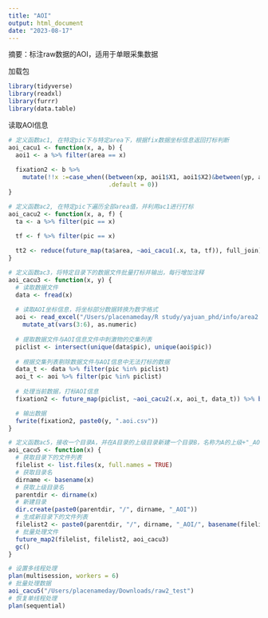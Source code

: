 ```yaml
---
title: "AOI"
output: html_document
date: "2023-08-17"
---
```

摘要：标注raw数据的AOI，适用于单眼采集数据

加载包
```r
library(tidyverse)
library(readxl)
library(furrr)
library(data.table)
```

读取AOI信息
```r
# 定义函数ac1, 在特定pic下与特定area下，根据fix数据坐标信息返回打标判断
aoi_cacu1 <- function(x, a, b) {
  aoi1 <- a %>% filter(area == x)
  
  fixation2 <- b %>%
    mutate(!!x :=case_when((between(xp, aoi1$X1, aoi1$X2)&between(yp, aoi1$Y1, aoi1$Y3))~1,
                            .default = 0))
}

# 定义函数ac2, 在特定pic下遍历全部area值，并利用ac1进行打标
aoi_cacu2 <- function(x, a, f) {
  ta <- a %>% filter(pic == x)

  tf <- f %>% filter(pic == x)
  
  tt2 <- reduce(future_map(ta$area, ~aoi_cacu1(.x, ta, tf)), full_join)
}

# 定义函数ac3，将特定目录下的数据文件批量打标并输出，每行增加注释
aoi_cacu3 <- function(x, y) {
  # 读取数据文件
  data <- fread(x)
  
  # 读取AOI坐标信息，将坐标部分数据转换为数字格式
  aoi <- read_excel("/Users/placenameday/R study/yajuan_phd/info/area2.xlsx") %>%
    mutate_at(vars(3:6), as.numeric)
  
  # 提取数据文件与AOI信息文件中刺激物的交集列表
  piclist <- intersect(unique(data$pic), unique(aoi$pic))
  
  # 根据交集列表剔除数据文件与AOI信息中无法打标的数据
  data_t <- data %>% filter(pic %in% piclist)
  aoi_t <- aoi %>% filter(pic %in% piclist)
  
  # 处理当前数据，打标AOI信息
  fixation2 <- future_map(piclist, ~aoi_cacu2(.x, aoi_t, data_t)) %>% bind_rows()

  # 输出数据
  fwrite(fixation2, paste0(y, ".aoi.csv"))
}

# 定义函数ac5，接收一个目录A，并在A目录的上级目录新建一个目录B，名称为A的上级+"_AOI"。生成A目录下的文建列表，同时结合A的文件名与B目录，生成B目录下的文件列表。批量处理A目录下的文件，将处理结果输出到B目录下的文件列表。
aoi_cacu5 <- function(x) {
  # 获取目录下的文件列表
  filelist <- list.files(x, full.names = TRUE)
  # 获取目录名
  dirname <- basename(x)
  # 获取上级目录名
  parentdir <- dirname(x)
  # 新建目录
  dir.create(paste0(parentdir, "/", dirname, "_AOI"))
  # 生成新目录下的文件列表
  filelist2 <- paste0(parentdir, "/", dirname, "_AOI/", basename(filelist))
  # 批量处理文件
  future_map2(filelist, filelist2, aoi_cacu3)
  gc()
}

# 设置多线程处理
plan(multisession, workers = 6)
# 批量处理数据
aoi_cacu5("/Users/placenameday/Downloads/raw2_test")
# 恢复单线程处理
plan(sequential)

```
